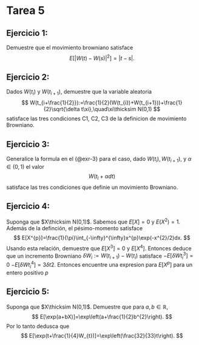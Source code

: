# Tarea 5

::: {#exr-1}
## Ejercicio 1:
Demuestre que el movimiento browniano satisface 
$$
E[|W(t)-W(s)|^{2}]=|t-s|.
$$

:::

::: {#exr-2}
## Ejercicio 2:
Dados $W(t_{i})$ y $W(t_{i+1})$, demuestre que la variable aleatoria 
$$
W(t_{i+\frac{1}{2}}):=\frac{1}{2}(W(t_{i})+W(t_{i+1}))+\frac{1}{2}\sqrt{\delta t\xi},\quad\xi\thicksim N(0,1)
$$
satisface las tres condiciones C1, C2, C3 de la definicion de movimiento Browniano.
:::

::: {#exr-3}
## Ejercicio 3:
Generalice la formula en el {@exr-3} para el caso, dado $W(t_{i}), W(t_{i+1})$, y $\alpha\in(0,1)$ el valor 
$$
W(t_{i}+\alpha dt)
$$
satisface las tres condiciones que definie un movimiento Browniano.
:::

::: {#exr-4}
## Ejercicio 4:
Suponga que $X\thicksim N(0,1)$. Sabemos que $E[X]=0$ y $E(X^{2})=1$. Además de la definción, el pésimo-momento satisface 
$$
E[X^{p}]=\frac{1}{\pi}\int_{-\infty}^{\infty}x^{p}\exp(-x^{2}/2)dx.
$$
Usando esta relación, demuestre que $E[X^{3}]=0$ y $E[X^{4}]$. Entonces deduce que un incremento Browniano $\delta W_{i}:=W(t_{i+1})-W(t_{i})$ satisface $-E[\delta Wt_{i}^{3}]=0$ $-E[\delta Wt_{i}^{4}]=3\delta t{2}$. Entonces encuentre una expresion para $E[X^{p}]$ para un entero positivo $p$ 
:::

::: {#exr-5}
## Ejercicio 5:
Suponga que $X\thicksim N(0,1)$. Demuestre que para $a, b\in\mathbb{R}$,
$$
E[\exp(a+bX)]=\exp\left(a+\frac{1}{2}b^{2}\right).
$$
Por lo tanto dedusca que
$$
E[\exp(t+\frac{1}{4}W_{t})]=\exp\left(\frac{32}{33}t\right).
$$
:::